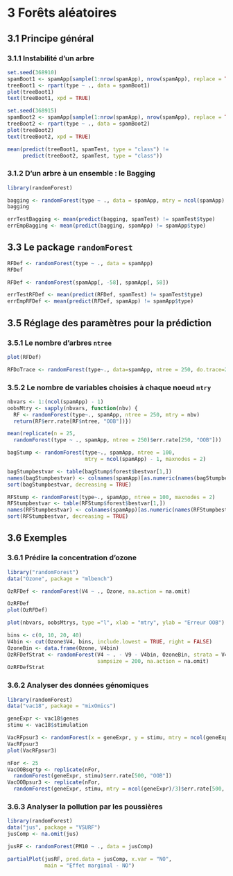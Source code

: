 # 3 Forêts aléatoires

## 3.1 Principe général

### 3.1.1 Instabilité d’un arbre

```r
set.seed(368910)
spamBoot1 <- spamApp[sample(1:nrow(spamApp), nrow(spamApp), replace = TRUE), ]
treeBoot1 <- rpart(type ~ ., data = spamBoot1)
plot(treeBoot1)
text(treeBoot1, xpd = TRUE)
```

```r
set.seed(368915)
spamBoot2 <- spamApp[sample(1:nrow(spamApp), nrow(spamApp), replace = TRUE), ]
treeBoot2 <- rpart(type ~ ., data = spamBoot2)
plot(treeBoot2)
text(treeBoot2, xpd = TRUE)
```

```r
mean(predict(treeBoot1, spamTest, type = "class") !=
     predict(treeBoot2, spamTest, type = "class"))
```

### 3.1.2 D’un arbre à un ensemble : le Bagging

```r
library(randomForest)
```

```r
bagging <- randomForest(type ~ ., data = spamApp, mtry = ncol(spamApp) - 1)
bagging
```

```r
errTestBagging <- mean(predict(bagging, spamTest) != spamTest$type)
errEmpBagging <- mean(predict(bagging, spamApp) != spamApp$type)
```

## 3.3 Le package `randomForest`

```r
RFDef <- randomForest(type ~ ., data = spamApp)
RFDef
```

```r
RFDef <- randomForest(spamApp[, -58], spamApp[, 58])
```

```r
errTestRFDef <- mean(predict(RFDef, spamTest) != spamTest$type)
errEmpRFDef <- mean(predict(RFDef, spamApp) != spamApp$type)
```

## 3.5 Réglage des paramètres pour la prédiction

### 3.5.1 Le nombre d'arbres `ntree`

```r
plot(RFDef)
```

```r
RFDoTrace <- randomForest(type~., data=spamApp, ntree = 250, do.trace=25)
```

### 3.5.2 Le nombre de variables choisies à chaque noeud `mtry`

```r
nbvars <- 1:(ncol(spamApp) - 1)
oobsMtry <- sapply(nbvars, function(nbv) {
  RF <- randomForest(type~., spamApp, ntree = 250, mtry = nbv)
  return(RF$err.rate[RF$ntree, "OOB"])})
```

```r
mean(replicate(n = 25,
  randomForest(type ~ ., spamApp, ntree = 250)$err.rate[250, "OOB"]))
```

```r
bagStump <- randomForest(type~., spamApp, ntree = 100,
                         mtry = ncol(spamApp) - 1, maxnodes = 2)
```

```r
bagStumpbestvar <- table(bagStump$forest$bestvar[1,])
names(bagStumpbestvar) <- colnames(spamApp)[as.numeric(names(bagStumpbestvar))]
sort(bagStumpbestvar, decreasing = TRUE)
```

```r
RFStump <- randomForest(type~., spamApp, ntree = 100, maxnodes = 2)
RFStumpbestvar <- table(RFStump$forest$bestvar[1,])
names(RFStumpbestvar) <- colnames(spamApp)[as.numeric(names(RFStumpbestvar))]
sort(RFStumpbestvar, decreasing = TRUE)
```

## 3.6 Exemples

### 3.6.1 Prédire la concentration d’ozone

```r
library("randomForest")
data("Ozone", package = "mlbench")
```

```r
OzRFDef <- randomForest(V4 ~ ., Ozone, na.action = na.omit)
```

```r
OzRFDef
plot(OzRFDef)
```

```r
plot(nbvars, oobsMtrys, type ="l", xlab = "mtry", ylab = "Erreur OOB")
```

```r
bins <- c(0, 10, 20, 40)
V4bin <- cut(Ozone$V4, bins, include.lowest = TRUE, right = FALSE)
OzoneBin <- data.frame(Ozone, V4bin)
OzRFDefStrat <- randomForest(V4 ~ . - V9 - V4bin, OzoneBin, strata = V4bin,
                             sampsize = 200, na.action = na.omit)
OzRFDefStrat
```

### 3.6.2 Analyser des données génomiques

```r
library(randomForest)
data("vac18", package = "mixOmics")
```

```r
geneExpr <- vac18$genes
stimu <- vac18$stimulation
```

```r
VacRFpsur3 <- randomForest(x = geneExpr, y = stimu, mtry = ncol(geneExpr)/3)
VacRFpsur3
plot(VacRFpsur3)
```

```r
nFor <- 25
VacOOBsqrtp <- replicate(nFor,
  randomForest(geneExpr, stimu)$err.rate[500, "OOB"])
VacOOBpsur3 <- replicate(nFor,
  randomForest(geneExpr, stimu, mtry = ncol(geneExpr)/3)$err.rate[500, "OOB"])
```

### 3.6.3 Analyser la pollution par les poussières

```r
library(randomForest)
data("jus", package = "VSURF")
jusComp <- na.omit(jus)
```

```r
jusRF <- randomForest(PM10 ~ ., data = jusComp)
```

```r
partialPlot(jusRF, pred.data = jusComp, x.var = "NO",
            main = "Effet marginal - NO")
```